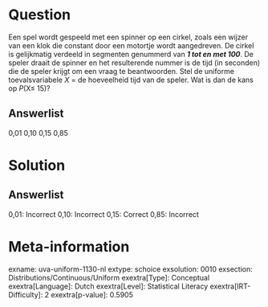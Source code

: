 Question
========

Een spel wordt gespeeld met een spinner op een cirkel, zoals een wijzer
van een klok die constant door een motortje wordt aangedreven. De cirkel
is gelijkmatig verdeeld in segmenten genummerd van ***1 tot en met
100***. De speler draait de spinner en het resulterende nummer is de
tijd (in seconden) die de speler krijgt om een vraag te beantwoorden.
Stel de uniforme toevalsvariabele *X* = de hoeveelheid tijd van de
speler. Wat is dan de kans op *P*(X≤ 15)?\

Answerlist
----------

0,01
0,10
0,15
0,85

Solution
========

Answerlist
----------

0,01: Incorrect
0,10: Incorrect
0,15: Correct
0,85: Incorrect

Meta-information
================
exname: uva-uniform-1130-nl
extype: schoice
exsolution: 0010
exsection: Distributions/Continuous/Uniform
exextra[Type]: Conceptual
exextra[Language]: Dutch
exextra[Level]: Statistical Literacy
exextra[IRT-Difficulty]: 2
exextra[p-value]: 0.5905

